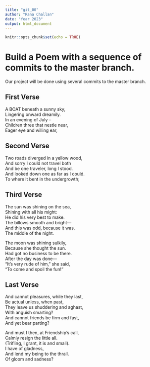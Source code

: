 ```yaml
---
title: "git_00"
author: "Rana Challan"
date: "Year 2023"
output: html_document
---
```


```r
knitr::opts_chunk$set(echo = TRUE)
```
# Build a Poem with a sequence of commits to the master branch.
Our project will be done using several commits to the master branch.
<!-- Do not modify or change any text in "!--" bracketed areas such as this --- these are instructions to
you, if you change any of this the git program will notice it and compromise your git merging strategy !-->

## First Verse 
<!--Put the first five lines of a poem by Lewis Carrol in this section!-->
A BOAT beneath a sunny sky,       
Lingering onward dreamily.  
In an evening of July --    
Children three that nestle near,      
Eager eye and willing ear,      

## Second Verse
<!--Put the first five lines of a poem by Robert Frost here!-->
Two roads diverged in a yellow wood,        
And sorry I could not travel both     
And be one traveler, long I stood.       
And looked down one as far as I could.         
To where it bent in the undergrowth;   
   
## Third Verse
<!--Put the first two verses of The Walrus and the Carpenter here!-->
The sun was shining on the sea,  
Shining with all his might:  
He did his very best to make.      
The billows smooth and bright—  
And this was odd, because it was.     
The middle of the night.  
  
The moon was shining sulkily,  
Because she thought the sun.      
Had got no business to be there.      
After the day was done—     
"It's very rude of him," she said,  
"To come and spoil the fun!"  

## Last Verse
<!--Put a short poem of your choice 8-20 lines,here!-->
And cannot pleasures, while they last,  
Be actual unless, when past,  
They leave us shuddering and aghast,  
With anguish smarting?  
And cannot friends be firm and fast,  
And yet bear parting?   
   
And must I then, at Friendship's call,   
Calmly resign the little all.       
(Trifling, I grant, it is and small).  
I have of gladness,   
And lend my being to the thrall.      
Of gloom and sadness?  
       